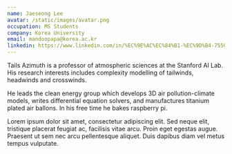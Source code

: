 ```yaml
---
name: Jaeseong Lee
avatar: /static/images/avatar.png
occupation: MS Students
company: Korea University
email: mandoopapa@korea.ac.kr
linkedin: https://www.linkedin.com/in/%EC%9E%AC%EC%84%B1-%EC%9D%B4-7550b152/
---
```


Tails Azimuth is a professor of atmospheric sciences at the Stanford AI Lab. His research interests includes complexity modelling of tailwinds, headwinds and crosswinds.

He leads the clean energy group which develops 3D air pollution-climate models, writes differential equation solvers, and manufactures titanium plated air ballons. In his free time he bakes raspberry pi.

Lorem ipsum dolor sit amet, consectetur adipiscing elit. Sed neque elit, tristique placerat feugiat ac, facilisis vitae arcu. Proin eget egestas augue. Praesent ut sem nec arcu pellentesque aliquet. Duis dapibus diam vel metus tempus vulputate.
